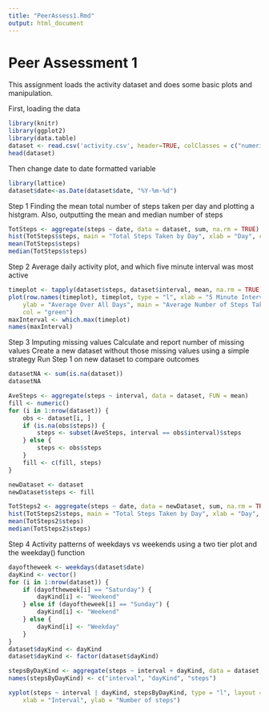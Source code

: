 ```yaml
---
title: "PeerAssess1.Rmd"
output: html_document
---
```

Peer Assessment 1
=================

This assignment loads the activity dataset and does some basic plots and manipulation.

First, loading the data

```r
library(knitr)
library(ggplot2)
library(data.table)
dataset <- read.csv('activity.csv', header=TRUE, colClasses = c("numeric", "character","numeric"))
head(dataset)
```

Then change date to date formatted variable
```r
library(lattice)
dataset$date<-as.Date(dataset$date, "%Y-%m-%d")
```

Step 1 Finding the mean total number of steps taken per day and plotting a histgram.
Also, outputting the mean and median number of steps
```r
TotSteps <- aggregate(steps ~ date, data = dataset, sum, na.rm = TRUE)
hist(TotSteps$steps, main = "Total Steps Taken by Day", xlab = "Day", col = "blue")
mean(TotSteps$steps)
median(TotSteps$steps)
```

Step 2 Average daily activity plot, and which five minute interval was most active
```r
timeplot <- tapply(dataset$steps, dataset$interval, mean, na.rm = TRUE)
plot(row.names(timeplot), timeplot, type = "l", xlab = "5 Minute Intervals", 
    ylab = "Average Over All Days", main = "Average Number of Steps Taken", 
    col = "green")
maxInterval <- which.max(timeplot)
names(maxInterval)
```

Step 3 Imputing missing values 
Calculate and report number of missing values
Create a new dataset without those missing values using a simple strategy
Run Step 1 on new dataset to compare outcomes
```r
datasetNA <- sum(is.na(dataset))
datasetNA

AveSteps <- aggregate(steps ~ interval, data = dataset, FUN = mean)
fill <- numeric()
for (i in 1:nrow(dataset)) {
    obs <- dataset[i, ]
    if (is.na(obs$steps)) {
        steps <- subset(AveSteps, interval == obs$interval)$steps
    } else {
        steps <- obs$steps
    }
    fill <- c(fill, steps)
}

newDataset <- dataset
newDataset$steps <- fill

TotSteps2 <- aggregate(steps ~ date, data = newDataset, sum, na.rm = TRUE)
hist(TotSteps2$steps, main = "Total Steps Taken by Day", xlab = "Day", col = "red")
mean(TotSteps2$steps)
median(TotSteps2$steps)
```

Step 4 Activity patterns of weekdays vs weekends using a two tier plot and the weekday() function
```r
dayoftheweek <- weekdays(dataset$date)
dayKind <- vector()
for (i in 1:nrow(dataset)) {
    if (dayoftheweek[i] == "Saturday") {
        dayKind[i] <- "Weekend"
    } else if (dayoftheweek[i] == "Sunday") {
        dayKind[i] <- "Weekend"
    } else {
        dayKind[i] <- "Weekday"
    }
}
dataset$dayKind <- dayKind
dataset$dayKind <- factor(dataset$dayKind)

stepsByDayKind <- aggregate(steps ~ interval + dayKind, data = dataset, mean)
names(stepsByDayKind) <- c("interval", "dayKind", "steps")

xyplot(steps ~ interval | dayKind, stepsByDayKind, type = "l", layout = c(1, 2), 
    xlab = "Interval", ylab = "Number of steps")
```